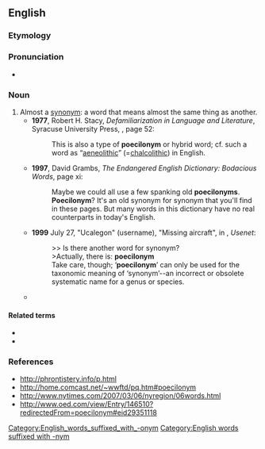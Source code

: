 ==English==

===Etymology===
{{confix|en|poecilo|onym}}

===Pronunciation===
* {{IPA|en|/ˈpiːsɪlənɪm/}}

===Noun===
{{en-noun}}

# Almost a [[synonym]]: a word that means almost the same thing as another.
#* '''1977''', Robert H. Stacy, ''Defamiliarization in Language and Literature'',<sup >[http://books.google.com/books?id=XWhZAAAAMAAJ ]</sup> Syracuse University Press, {{ISBN|9780815621843}}, page 52:
#*: This is also a type of '''poecilonym''' or hybrid word; cf. such a word as “[[aeneolithic]]” (=[[chalcolithic]]) in English.
#* '''1997''', David Grambs, ''The Endangered English Dictionary: Bodacious Words'', page xi:
#*: Maybe we could all use a few spanking old '''poecilonyms'''. '''Poecilonym'''? It's an old synonym for synonym that you'll find in these pages. But many words in this dictionary have no real counterparts in today's English.
#* '''1999''' July 27, "Ucalegon" (username), "Missing aircraft", in {{monospace|alt.anagrams}}, ''Usenet'':
#*: &gt;&gt; Is there another word for synonym?
#*: &gt;Actually, there is: '''poecilonym'''
#*: Take care, though; ‘'''poecilonym'''’ can only be used for the taxonomic meaning of ‘synonym’--an incorrect or obsolete systematic name for a genus or species.
#* {{quote-book|en|year=2006|author=Nero Blanc|title=Death on the Diagonal|page=147|passage=It's high time I looked for another job and got as far away from homonyms, synonyms, antonyms — to say nothing of caconyms, eponyms, and '''poecilonyms'''!}}

====Related terms====
* {{l|en|poecilonymic}}
* {{l|en|poecilonymy}}

===References===
* http://phrontistery.info/p.html
* http://home.comcast.net/~wwftd/pq.htm#poecilonym
* http://www.nytimes.com/2007/03/06/nyregion/06words.html
* http://www.oed.com/view/Entry/146510?redirectedFrom=poecilonym#eid29351118

[[Category:English_words_suffixed_with_-onym]]
[[Category:English words suffixed with -nym]]